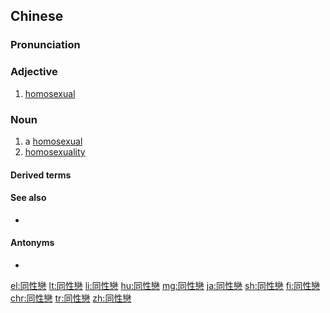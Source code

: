 {{also|同性恋}}
==Chinese==
{{zh-forms|s=同性恋|type=21}}
{{wikipedia|lang=zh}}

===Pronunciation===
{{zh-pron
|m=tóngxìngliàn
|c=tung4 sing3 lyun2
|h=pfs=thùng-sin-lien
|mn=tông-sèng-loân
|w=3don xin li
|cat=a,n
}}

===Adjective===
{{zh-adj}}

# [[homosexual]]

===Noun===
{{zh-noun}}

# a [[homosexual]]
# [[homosexuality]]

====Derived terms====
{{zh-der|同性戀者}}

====See also====
* {{zh-l|同志}}

====Antonyms====
* {{zh-l|異性戀}}

{{zh-cat|Sexual orientations}}

[[el:同性戀]]
[[lt:同性戀]]
[[li:同性戀]]
[[hu:同性戀]]
[[mg:同性戀]]
[[ja:同性戀]]
[[sh:同性戀]]
[[fi:同性戀]]
[[chr:同性戀]]
[[tr:同性戀]]
[[zh:同性戀]]